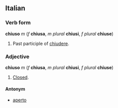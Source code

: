 ==Italian==
===Verb form===
'''chiuso''' ''m'' (''f'' '''chiusa''', ''m plural'' '''chiusi''', ''f plural'' '''chiuse''')

#Past participle of [[chiudere]].

===Adjective===
'''chiuso''' ''m'' (''f'' '''chiusa''', ''m plural'' '''chiusi''', ''f plural'' '''chiuse''')

#[[Closed]].

====Antonym====
*[[aperto]]
